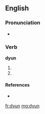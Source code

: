 ==English==

===Pronunciation===
* {{IPA|/dʲʊn/}}

===Verb===
'''dyun'''

# {{past participle of|[[de]]}}
# {{past participle of|[[dee]]}}

====References====
* {{R:Northeast Dialect 2005}}

[[fr:dyun]]
[[mg:dyun]]